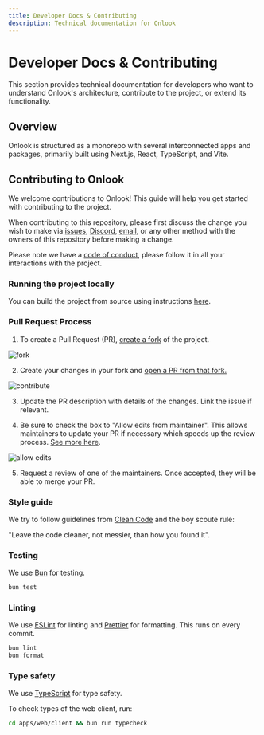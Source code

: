 ```yaml
---
title: Developer Docs & Contributing
description: Technical documentation for Onlook
---
```


# Developer Docs & Contributing

This section provides technical documentation for developers who want to understand Onlook's architecture, contribute to the project, or extend its functionality.

## Overview

Onlook is structured as a monorepo with several interconnected apps and packages, primarily built using Next.js, React, TypeScript, and Vite.

## Contributing to Onlook

We welcome contributions to Onlook! This guide will help you get started with contributing to the project.

When contributing to this repository, please first discuss the change you wish to make via [issues](https://github.com/onlook-dev/onlook/issues),
[Discord](https://discord.gg/hERDfFZCsH), [email](mailto:contact@onlook.com), or any other method with the owners of this repository before making a change. 

Please note we have a [code of conduct](https://github.com/onlook-dev/onlook/blob/main/CODE_OF_CONDUCT.md), please follow it in all your interactions with the project.

### Running the project locally
You can build the project from source using instructions [here](/contributing/developers/running-locally).

### Pull Request Process

1. To create a Pull Request (PR), [create a fork](https://docs.github.com/en/pull-requests/collaborating-with-pull-requests/working-with-forks/fork-a-repo) of the project. 

![fork](/images/contribute-fork.png)

2. Create your changes in your fork and [open a PR from that fork.](https://docs.github.com/en/pull-requests/collaborating-with-pull-requests/proposing-changes-to-your-work-with-pull-requests/creating-a-pull-request-from-a-fork)

![contribute](/images/contribute-open-pr.png)

3. Update the PR description with details of the changes. Link the issue if relevant.

4. Be sure to check the box to "Allow edits from maintainer". This allows maintainers to update your PR if necessary which speeds up the review process. [See more here](https://docs.github.com/en/pull-requests/collaborating-with-pull-requests/working-with-forks/allowing-changes-to-a-pull-request-branch-created-from-a-fork).

![allow edits](/images/contribute-allow-edits.png)

5. Request a review of one of the maintainers. Once accepted, they will be able to merge your PR. 

### Style guide

We try to follow guidelines from [Clean Code](https://gist.github.com/wojteklu/73c6914cc446146b8b533c0988cf8d29) and the boy scoute rule:

"Leave the code cleaner, not messier, than how you found it". 

### Testing
We use [Bun](https://bun.sh/) for testing.

```bash
bun test
```

### Linting

We use [ESLint](https://eslint.org/) for linting and [Prettier](https://prettier.io/) for formatting. This runs on every commit.

```bash
bun lint
bun format
```

### Type safety

We use [TypeScript](https://www.typescriptlang.org/) for type safety.

To check types of the web client, run:
```bash
cd apps/web/client && bun run typecheck
```
